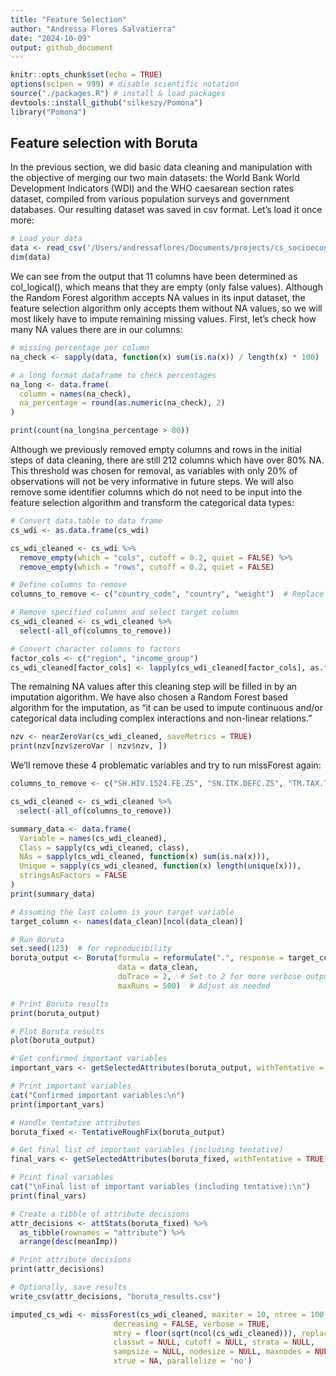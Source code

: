 ```yaml
---
title: "Feature Selection"
author: "Andressa Flores Salvatierra"
date: "2024-10-09"
output: github_document
---
```


```r
knitr::opts_chunk$set(echo = TRUE)
options(scipen = 999) # disable scientific notation
source("./packages.R") # install & load packages
devtools::install_github("silkeszy/Pomona")
library("Pomona")
```

## Feature selection with Boruta

In the previous section, we did basic data cleaning and manipulation with the objective of merging our two main datasets: the World Bank World Development Indicators (WDI) and the WHO caesarean section rates dataset, compiled from various population surveys and government databases. Our resulting dataset was saved in csv format. Let's load it once more:

```r
# Load your data
data <- read_csv('/Users/andressaflores/Documents/projects/cs_socioeconomic/dados/cs_wdi.csv')
dim(data)
```
We can see from the output that 11 columns have been determined as col_logical(), which means that they are empty (only false values). Although the Random Forest algorithm accepts NA values in its input dataset, the feature selection algorithm only accepts them without NA values, so we will most likely have to impute remaining missing values. First, let's check how many NA values there are in our columns:

```r
# missing percentage per column
na_check <- sapply(data, function(x) sum(is.na(x)) / length(x) * 100)

# a long format dataframe to check percentages
na_long <- data.frame(
  column = names(na_check),
  na_percentage = round(as.numeric(na_check), 2)
)

print(count(na_long$na_percentage > 80))
```
Although we previously removed empty columns and rows in the initial steps of data cleaning, there are still 212 columns which have over 80% NA. This threshold was chosen for removal, as variables with only 20% of observations will not be very informative in future steps. We will also remove some identifier columns which do not need to be input into the feature selection algorithm and transform the categorical data types:

```r
# Convert data.table to data frame
cs_wdi <- as.data.frame(cs_wdi)

cs_wdi_cleaned <- cs_wdi %>%
  remove_empty(which = "cols", cutoff = 0.2, quiet = FALSE) %>%
  remove_empty(which = "rows", cutoff = 0.2, quiet = FALSE)

# Define columns to remove
columns_to_remove <- c("country_code", "country", "weight")  # Replace with your column names

# Remove specified columns and select target column
cs_wdi_cleaned <- cs_wdi_cleaned %>%
  select(-all_of(columns_to_remove))

# Convert character columns to factors
factor_cols <- c("region", "income_group")
cs_wdi_cleaned[factor_cols] <- lapply(cs_wdi_cleaned[factor_cols], as.factor)
```

The remaining NA values after this cleaning step will be filled in by an imputation algorithm. We have also chosen a Random Forest based algorithm for the imputation, as "it can be used to impute continuous and/or categorical data including complex interactions and non-linear relations."

```r
nzv <- nearZeroVar(cs_wdi_cleaned, saveMetrics = TRUE)
print(nzv[nzv$zeroVar | nzv$nzv, ])
```

We'll remove these 4 problematic variables and try to run missForest again:

```r
columns_to_remove <- c("SH.HIV.1524.FE.ZS", "SN.ITK.DEFC.ZS", "TM.TAX.TCOM.BC.ZS")

cs_wdi_cleaned <- cs_wdi_cleaned %>%
  select(-all_of(columns_to_remove))
```


```r
summary_data <- data.frame(
  Variable = names(cs_wdi_cleaned),
  Class = sapply(cs_wdi_cleaned, class),
  NAs = sapply(cs_wdi_cleaned, function(x) sum(is.na(x))),
  Unique = sapply(cs_wdi_cleaned, function(x) length(unique(x))),
  stringsAsFactors = FALSE
)
print(summary_data)
```


```r
# Assuming the last column is your target variable
target_column <- names(data_clean)[ncol(data_clean)]

# Run Boruta
set.seed(123)  # for reproducibility
boruta_output <- Boruta(formula = reformulate(".", response = target_column), 
                        data = data_clean, 
                        doTrace = 2,  # Set to 2 for more verbose output
                        maxRuns = 500)  # Adjust as needed
```

```r
# Print Boruta results
print(boruta_output)

# Plot Boruta results
plot(boruta_output)

# Get confirmed important variables
important_vars <- getSelectedAttributes(boruta_output, withTentative = FALSE)

# Print important variables
cat("Confirmed important variables:\n")
print(important_vars)

# Handle tentative attributes
boruta_fixed <- TentativeRoughFix(boruta_output)

# Get final list of important variables (including tentative)
final_vars <- getSelectedAttributes(boruta_fixed, withTentative = TRUE)

# Print final variables
cat("\nFinal list of important variables (including tentative):\n")
print(final_vars)

# Create a tibble of attribute decisions
attr_decisions <- attStats(boruta_fixed) %>%
  as_tibble(rownames = "attribute") %>%
  arrange(desc(meanImp))

# Print attribute decisions
print(attr_decisions)

# Optionally, save results
write_csv(attr_decisions, "boruta_results.csv")
```

```r
imputed_cs_wdi <- missForest(cs_wdi_cleaned, maxiter = 10, ntree = 100, variablewise = TRUE,
                       decreasing = FALSE, verbose = TRUE,
                       mtry = floor(sqrt(ncol(cs_wdi_cleaned))), replace = TRUE,
                       classwt = NULL, cutoff = NULL, strata = NULL,
                       sampsize = NULL, nodesize = NULL, maxnodes = NULL,
                       xtrue = NA, parallelize = 'no')
```



